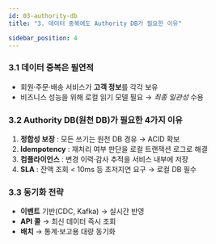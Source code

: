 ```yaml
---
id: 03-authority-db
title: "3. 데이터 중복에도 Authority DB가 필요한 이유"

sidebar_position: 4
---
```


### 3.1 데이터 중복은 **필연적**

- 회원·주문·배송 서비스가 **고객 정보**를 각각 보유
- 비즈니스 성능을 위해 로컬 읽기 모델 필요 → _최종 일관성_ 수용

### 3.2 Authority DB(원천 DB)가 필요한 4가지 이유

1. **정합성 보장** : 모든 쓰기는 원천 DB 경유 → ACID 확보
2. **Idempotency** : 재처리 여부 판단을 로컬 트랜잭션 로그로 해결
3. **컴플라이언스** : 변경 이력·감사 추적을 서비스 내부에 저장
4. **SLA** : 잔액 조회 \< 10ms 등 초저지연 요구 → 로컬 DB 필수

### 3.3 동기화 전략

- **이벤트** 기반(CDC, Kafka) → 실시간 반영
- **API 콜** → 최신 데이터 즉시 조회
- **배치** → 통계·보고용 대량 동기화

